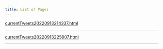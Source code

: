 ```yaml
---
title: List of Pages  
---
```



<a href='./pages/currentTweets20220913214337.html'>currentTweets20220913214337.html</a>


---



<a href='./pages/currentTweets20220913225907.html'>currentTweets20220913225907.html</a>


---




